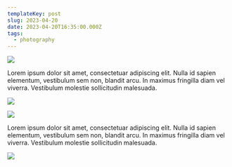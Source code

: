 ```yaml
---
templateKey: post
slug: 2023-04-20
date: 2023-04-20T16:35:00.000Z
tags:
  - photography
---
```

![](../../static/assets/20230420-IMG_5315.jpg)

Lorem ipsum dolor sit amet, consectetuar adipiscing elit. Nulla id sapien elementum, vestibulum sem non, blandit arcu. In maximus fringilla diam vel viverra. Vestibulum molestie sollicitudin malesuada.

![](../../static/assets/20230420-IMG_5304.jpg)

![](../../static/assets/20230420-IMG_5316.jpg)

Lorem ipsum dolor sit amet, consectetuar adipiscing elit. Nulla id sapien elementum, vestibulum sem non, blandit arcu. In maximus fringilla diam vel viverra. Vestibulum molestie sollicitudin malesuada.

![](../../static/assets/20230420-IMG_5344.jpg)